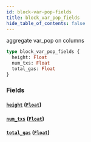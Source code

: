 ```yaml
---
id: block-var-pop-fields
title: block_var_pop_fields
hide_table_of_contents: false
---
```


aggregate var_pop on columns

```graphql
type block_var_pop_fields {
  height: Float
  num_txs: Float
  total_gas: Float
}
```

### Fields

#### [`height`](#) ([`Float`](/07-graphql/scalars/float))

#### [`num_txs`](#) ([`Float`](/07-graphql/scalars/float))

#### [`total_gas`](#) ([`Float`](/07-graphql/scalars/float))
